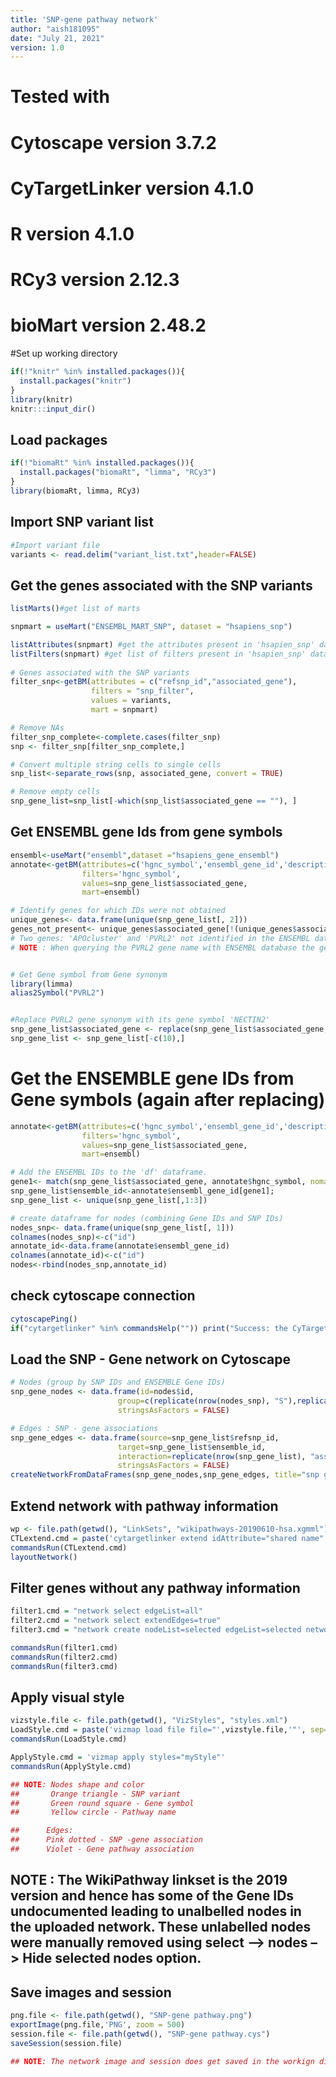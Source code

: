 ---
title: 'SNP-gene pathway network'
author: "aish181095"
date: "July 21, 2021"
version: 1.0
---
  
################################
# Tested with 
# Cytoscape version 3.7.2
# CyTargetLinker version 4.1.0
# R version 4.1.0
# RCy3 version 2.12.3
# bioMart version 2.48.2
################################



#Set up working directory 
```{r set working directory}
if(!"knitr" %in% installed.packages()){
  install.packages("knitr")
}
library(knitr)
knitr:::input_dir()
```

## Load packages
```{r setup, include=FALSE}
if(!"biomaRt" %in% installed.packages()){
  install.packages("biomaRt", "limma", "RCy3")
}
library(biomaRt, limma, RCy3)
```

## Import SNP variant list
```{r}
#Import variant file
variants <- read.delim("variant_list.txt",header=FALSE)
```


## Get the genes associated with the SNP variants
```{r}
listMarts()#get list of marts 

snpmart = useMart("ENSEMBL_MART_SNP", dataset = "hsapiens_snp")

listAttributes(snpmart) #get the attributes present in 'hsapien_snp' dataset.
listFilters(snpmart) #get list of filters present in 'hsapien_snp' dataset. 
 
# Genes associated with the SNP variants
filter_snp<-getBM(attributes = c("refsnp_id","associated_gene"),
                  filters = "snp_filter",
                  values = variants,
                  mart = snpmart)

# Remove NAs
filter_snp_complete<-complete.cases(filter_snp)
snp <- filter_snp[filter_snp_complete,]

# Convert multiple string cells to single cells
snp_list<-separate_rows(snp, associated_gene, convert = TRUE)

# Remove empty cells 
snp_gene_list=snp_list[-which(snp_list$associated_gene == ""), ]
```

## Get ENSEMBL gene Ids from gene symbols
```{r}
ensembl<-useMart("ensembl",dataset ="hsapiens_gene_ensembl")
annotate<-getBM(attributes=c('hgnc_symbol','ensembl_gene_id','description'),
                filters='hgnc_symbol',
                values=snp_gene_list$associated_gene,
                mart=ensembl)

# Identify genes for which IDs were not obtained
unique_genes<- data.frame(unique(snp_gene_list[, 2]))
genes_not_present<- unique_genes$associated_gene[!(unique_genes$associated_gene %in% annotate$hgnc_symbol)]
# Two genes: 'APOcluster' and 'PVRL2' not identified in the ENSEMBL database
# NOTE : When querying the PVRL2 gene name with ENSEMBL database the gene name was identified to be a 'Gene synonym'.


# Get Gene symbol from Gene synonym
library(limma)
alias2Symbol("PVRL2")


#Replace PVRL2 gene synonym with its gene symbol 'NECTIN2'
snp_gene_list$associated_gene <- replace(snp_gene_list$associated_gene, 20,'NECTIN2')
snp_gene_list <- snp_gene_list[-c(10),]
```

# Get the ENSEMBLE gene IDs from Gene symbols (again after replacing)
```{r}
annotate<-getBM(attributes=c('hgnc_symbol','ensembl_gene_id','description'),
                filters='hgnc_symbol',
                values=snp_gene_list$associated_gene,
                mart=ensembl)

# Add the ENSEMBL IDs to the 'df' dataframe.
gene1<- match(snp_gene_list$associated_gene, annotate$hgnc_symbol, nomatch = 0)
snp_gene_list$ensemble_id<-annotate$ensembl_gene_id[gene1];
snp_gene_list <- unique(snp_gene_list[,1:3])
```

```{r}
# create dataframe for nodes (combining Gene IDs and SNP IDs)
nodes_snp<- data.frame(unique(snp_gene_list[, 1]))
colnames(nodes_snp)<-c("id")
annotate_id<-data.frame(annotate$ensembl_gene_id)
colnames(annotate_id)<-c("id")
nodes<-rbind(nodes_snp,annotate_id)
```


## check cytoscape connection
```{r test connection}
cytoscapePing()
if("cytargetlinker" %in% commandsHelp("")) print("Success: the CyTargetLinker app is installed") else print("Warning: CyTargetLinker app is not installed. Please install the CyTargetLinker app before proceeding.")
```

## Load the SNP - Gene network on Cytoscape
```{r test connection}
# Nodes (group by SNP IDs and ENSEMBLE Gene IDs)
snp_gene_nodes <- data.frame(id=nodes$id,
                        group=c(replicate(nrow(nodes_snp), "S"),replicate(nrow(annotate_id), "G")),
                        stringsAsFactors = FALSE)

# Edges : SNP - gene associations
snp_gene_edges <- data.frame(source=snp_gene_list$refsnp_id,
                        target=snp_gene_list$ensemble_id,
                        interaction=replicate(nrow(snp_gene_list), "associated"),
                        stringsAsFactors = FALSE)
createNetworkFromDataFrames(snp_gene_nodes,snp_gene_edges, title="snp gene network", collection="DataFrame Example")
```

## Extend network with pathway information
```{r}
wp <- file.path(getwd(), "LinkSets", "wikipathways-20190610-hsa.xgmml")
CTLextend.cmd = paste('cytargetlinker extend idAttribute="shared name" linkSetFiles="', wp, '" network=current direction=SOURCES', sep="")
commandsRun(CTLextend.cmd)
layoutNetwork()
```
## Filter genes without any pathway information
```{r}
filter1.cmd = "network select edgeList=all"
filter2.cmd = "network select extendEdges=true"
filter3.cmd = "network create nodeList=selected edgeList=selected networkName=selection source=current"

commandsRun(filter1.cmd)
commandsRun(filter2.cmd)
commandsRun(filter3.cmd)
```
## Apply visual style
```{r}
vizstyle.file <- file.path(getwd(), "VizStyles", "styles.xml")
LoadStyle.cmd = paste('vizmap load file file="',vizstyle.file,'"', sep="")
commandsRun(LoadStyle.cmd)

ApplyStyle.cmd = 'vizmap apply styles="myStyle"'
commandsRun(ApplyStyle.cmd)

## NOTE: Nodes shape and color
##       Orange triangle - SNP variant
##       Green round square - Gene symbol
##       Yellow circle - Pathway name

##      Edges:
##      Pink dotted - SNP -gene association
##      Violet - Gene pathway association
```
## NOTE : The WikiPathway linkset is the 2019 version and hence has some of the Gene IDs undocumented leading to unalbelled nodes in the uploaded network. These unlabelled nodes were manually removed using select --> nodes --> Hide selected nodes option. 

## Save images and session
```{r}
png.file <- file.path(getwd(), "SNP-gene pathway.png")
exportImage(png.file,'PNG', zoom = 500)
session.file <- file.path(getwd(), "SNP-gene pathway.cys")
saveSession(session.file)

## NOTE: The network image and session does get saved in the workign directory despite the message 'failed to execute:...'.

```



